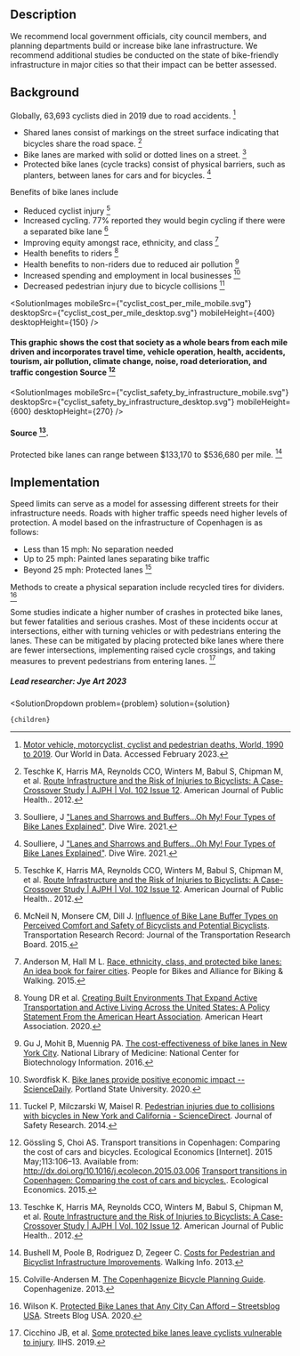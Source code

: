 


## Description
We recommend local government officials, city council members, and planning departments build or increase bike lane infrastructure. We recommend additional studies be conducted on the state of bike-friendly infrastructure in major cities so that their impact can be better assessed.

## Background

Globally, 63,693 cyclists died in 2019 due to road accidents. [^"15"]
- Shared lanes consist of markings on the street surface indicating that bicycles share the road space. [^"2"]
- Bike lanes are marked with solid or dotted lines on a street. [^"1"]
- Protected bike lanes (cycle tracks) consist of physical barriers, such as planters, between lanes for cars and for bicycles. [^"1"]

Benefits of bike lanes include
- Reduced cyclist injury  [^"2"]
- Increased cycling. 77% reported they would begin cycling if there were a separated bike lane [^"3"]
- Improving equity amongst race, ethnicity, and class [^"5"]
- Health benefits to riders [^"6"]
- Health benefits to non-riders due to reduced air pollution [^"7"]
- Increased spending and employment in local businesses [^"8"]
- Decreased pedestrian injury due to bicycle collisions [^"9"]

<SolutionImages 
  mobileSrc={"cyclist_cost_per_mile_mobile.svg"}
  desktopSrc={"cyclist_cost_per_mile_desktop.svg"}
   mobileHeight={400}
  desktopHeight={150}
/>
#### This graphic shows the cost that society as a whole bears from each mile driven and incorporates travel time, vehicle operation, health, accidents, tourism, air pollution, climate change, noise, road deterioration, and traffic congestion Source [^"10"]


<SolutionImages
  mobileSrc={"cyclist_safety_by_infrastructure_mobile.svg"}
  desktopSrc={"cyclist_safety_by_infrastructure_desktop.svg"}
     mobileHeight={600}
  desktopHeight={270}
/>
#### Source [^"2"].

Protected bike lanes can range between $133,170 to $536,680 per mile. [^"11"]

## Implementation
Speed limits can serve as a model for assessing different streets for their infrastructure needs. Roads with higher traffic speeds need higher levels of protection. A model based on the infrastructure of Copenhagen is as follows:

- Less than 15 mph: No separation needed
- Up to 25 mph: Painted lanes separating bike traffic
- Beyond 25 mph: Protected lanes [^"14"]

Methods to create a physical separation include recycled tires for dividers. [^"12"] 

Some studies indicate a higher number of crashes in protected bike lanes, but fewer fatalities and serious crashes. Most of these incidents occur at intersections, either with turning vehicles or with pedestrians entering the lanes. These can be mitigated by placing protected bike lanes where there are fewer intersections, implementing raised cycle crossings, and taking measures to prevent pedestrians from entering lanes. [^"13"]

##### Lead researcher: Jye Art 2023

[^"1"]: Soulliere, J ["Lanes and Sharrows and Buffers…Oh My! Four Types of Bike Lanes Explained"](https://www.smartcitiesdive.com/ex/sustainablecitiescollective/lanes-and-sharrows-and-buffers-oh-my-four-types-bike-lanes-explained/1200740/). Dive Wire. 2021.

[^"2"]: Teschke K, Harris MA, Reynolds CCO, Winters M, Babul S, Chipman M, et al. [Route Infrastructure and the Risk of Injuries to Bicyclists: A Case-Crossover Study | AJPH | Vol. 102 Issue 12](https://ajph.aphapublications.org/doi/full/10.2105/AJPH.2012.300762). American Journal of Public Health.. 2012.

[^"3"]: McNeil N, Monsere CM, Dill J. [Influence of Bike Lane Buffer Types on Perceived Comfort and Safety of Bicyclists and Potential Bicyclists](https://journals.sagepub.com/doi/abs/10.3141/2520-15?journalCode=trra). Transportation Research Record: Journal of the Transportation Research Board. 2015.

[^"4"]: Dill, J, Goddard, T, Monsere, C, and McNeil, N. [Can Protected Bike Lanes Help Close the Gender Gap in Cycling? Lessons from Five Cities](https://pdxscholar.library.pdx.edu/usp_fac/123/). Urban Studies and Planning Faculty Publications and Presentations. 2014.

[^"5"]: Anderson M, Hall M L. [Race, ethnicity, class, and protected bike lanes: An idea book for fairer cities](https://bikeleague.org/sites/default/files/equityreport2015.pdf). People for Bikes and Alliance for Biking & Walking. 2015.

[^"6"]: Young DR et al. [Creating Built Environments That Expand Active Transportation and Active Living Across the United States: A Policy Statement From the American Heart Association](https://www.ahajournals.org/doi/10.1161/CIR.0000000000000878). American Heart Association. 2020.

[^"7"]: Gu J, Mohit B, Muennig PA. [The cost-effectiveness of bike lanes in New York City](https://pubmed.ncbi.nlm.nih.gov/27613434/). National Library of Medicine: National Center for Biotechnology Information. 2016.

[^"8"]: Swordfisk K. [Bike lanes provide positive economic impact -- ScienceDaily](https://www.sciencedaily.com/releases/2020/04/200422151318.htm). Portland State University. 2020.

[^"9"]: Tuckel P, Milczarski W, Maisel R. [Pedestrian injuries due to collisions with bicycles in New York and California - ScienceDirect](https://www.sciencedirect.com/science/article/abs/pii/S0022437514000814). Journal of Safety Research. 2014.

[^"10"]: Gössling S, Choi AS. Transport transitions in Copenhagen: Comparing the cost of cars and bicycles. Ecological Economics [Internet]. 2015 May;113:106–13. Available from: http://dx.doi.org/10.1016/j.ecolecon.2015.03.006 [Transport transitions in Copenhagen: Comparing the cost of cars and bicycles.](http://dx.doi.org/10.1016/j.ecolecon.2015.03.006). Ecological Economics. 2015.

[^"11"]: Bushell M, Poole B, Rodriguez D, Zegeer C. [Costs for Pedestrian and Bicyclist Infrastructure Improvements](https://www.pedbikeinfo.org/cms/downloads/Countermeasure_Costs_Summary_Oct2013.pdf). Walking Info. 2013.

[^"12"]: Wilson K. [Protected Bike Lanes that Any City Can Afford – Streetsblog USA](https://usa.streetsblog.org/2020/07/29/meet-the-protected-bike-lane-that-any-city-can-afford-to-build/). Streets Blog USA. 2020.

[^"13"]: Cicchino JB, et al. [Some protected bike lanes leave cyclists vulnerable to injury](https://www.iihs.org/news/detail/some-protected-bike-lanes-leave-cyclists-vulnerable-to-injury). IIHS. 2019.

[^"14"]: Colville-Andersen M. [The Copenhagenize Bicycle Planning Guide](http://www.copenhagenize.com/2013/04/the-copenhagenize-bicycle-planning-guide.html). Copenhagenize. 2013.

[^"15"]: [Motor vehicle, motorcyclist, cyclist and pedestrian deaths, World, 1990 to 2019](https://ourworldindata.org/grapher/road-deaths-by-type). Our World in Data. Accessed February 2023.

  <SolutionDropdown 
    problem={problem} 
    solution={solution}
  >
    {children}
  </SolutionDropdown>